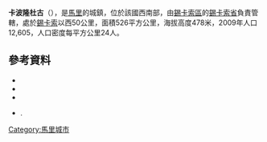 '''卡波隆杜古'''（{{lang-fr|Kapolondougou}}），是[[馬里|馬里]]的城鎮，位於該國西南部，由[[錫卡索區|錫卡索區]]的[[錫卡索省|錫卡索省]]負責管轄，處於[[錫卡索|錫卡索]]以西50公里，面積526平方公里，海拔高度478米，2009年人口12,605，人口密度每平方公里24人。

==參考資料==
*{{citation |contribution=Common and Fundamental Operational Datasets Registry: Mali |publisher=United Nations Office for the Coordination of Humanitarian Affairs |url=http://cod.humanitarianresponse.info/country-region/mali |deadurl=yes |archiveurl=https://web.archive.org/web/20120106202217/http://cod.humanitarianresponse.info/country-region/mali |archivedate=2012-01-06 |title=存档副本 |accessdate=2015-07-22 }}
*{{citation
 |url         = http://instat.gov.ml/documentation/sikasso.pdf
 |publisher   = République de Mali: Institut National de la Statistique
 |title       = Resultats Provisoires RGPH 2009 (Région de Sikasso)
 |language    = fr
 |deadurl     = yes
 |archiveurl  = https://www.webcitation.org/6AnYveESp?url=http://instat.gov.ml/documentation/sikasso.pdf
 |archivedate = 2012-09-19
 |accessdate  = 2015-07-22
}}
*{{citation |title=Communes de la Région de Sikasso |publisher=Ministère de l’administration territoriale et des collectivités locales, République du Mali |url=http://www.matcl.gov.ml/pdf/ComRegSikasso.pdf |language=fr |deadurl=yes |archiveurl=https://www.webcitation.org/6AnZ7FgpR?url=http://www.matcl.gov.ml/pdf/ComRegSikasso.pdf |archivedate=2012-09-19 |accessdate=2015-07-22 }}
*{{citation | title=Plan de Sécurité Alimentaire Commune Rurale de Kapolondougou 2006-2010 | publisher=Commissariat à la Sécurité Alimentaire, République du Mali, USAID-Mali | year=2006 | url=http://www.aec.msu.edu/fs2/mali_fd_strtgy/plans/sikasso/sikasso/psa_kapolondougou.pdf | language=fr | deadurl=yes | archiveurl=https://web.archive.org/web/20120911040703/http://www.aec.msu.edu/fs2/mali_fd_strtgy/plans/sikasso/sikasso/psa_kapolondougou.pdf | archivedate=2012年9月11日 | df= | accessdate=2015年7月22日 }}.

{{Coord|11|21|35|N|6|6|50|W|display=title}}

{{錫卡索區}}

[[Category:馬里城市|Category:馬里城市]]


{{Mali-geo-stub}}